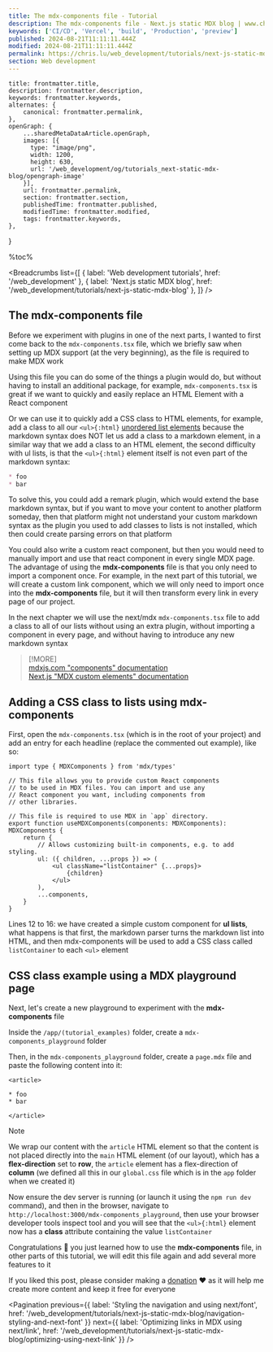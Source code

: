 ```yaml
---
title: The mdx-components file - Tutorial
description: The mdx-components file - Next.js static MDX blog | www.chris.lu Web development tutorials
keywords: ['CI/CD', 'Vercel', 'build', 'Production', 'preview']
published: 2024-08-21T11:11:11.444Z
modified: 2024-08-21T11:11:11.444Z
permalink: https://chris.lu/web_development/tutorials/next-js-static-mdx-blog/mdx-components-file
section: Web development
---
```



    title: frontmatter.title,
    description: frontmatter.description,
    keywords: frontmatter.keywords,
    alternates: {
        canonical: frontmatter.permalink,
    },
    openGraph: {
        ...sharedMetaDataArticle.openGraph,
        images: [{
          type: "image/png",
          width: 1200,
          height: 630,
          url: '/web_development/og/tutorials_next-static-mdx-blog/opengraph-image'
        }],
        url: frontmatter.permalink,
        section: frontmatter.section,
        publishedTime: frontmatter.published,
        modifiedTime: frontmatter.modified,
        tags: frontmatter.keywords,
    },
}

%toc%

<article>

<Breadcrumbs list={[
    { label: 'Web development tutorials', href: '/web_development' },
    { label: 'Next.js static MDX blog', href: '/web_development/tutorials/next-js-static-mdx-blog' },
]} />

# The mdx-components file

Before we experiment with plugins in one of the next parts, I wanted to first come back to the `mdx-components.tsx` file, which we briefly saw when setting up MDX support (at the very beginning), as the file is required to make MDX work

Using this file you can do some of the things a plugin would do, but without having to install an additional package, for example, `mdx-components.tsx` is great if we want to quickly and easily replace an HTML Element with a React component

Or we can use it to quickly add a CSS class to HTML elements, for example, add a class to all our `<ul>{:html}` [unordered list elements](https://developer.mozilla.org/en-US/docs/Web/HTML/Element/ul) because the markdown syntax does NOT let us add a class to a markdown element, in a similar way that we add a class to an HTML element, the second difficulty with ul lists, is that the `<ul>{:html}` element itself is not even part of the markdown syntax:

```md
* foo
* bar
```

To solve this, you could add a remark plugin, which would extend the base markdown syntax, but if you want to move your content to another platform someday, then that platform might not understand your custom markdown syntax as the plugin you used to add classes to lists is not installed, which then could create parsing errors on that platform

You could also write a custom react component, but then you would need to manually import and use that react component in every single MDX page. The advantage of using the **mdx-components** file is that you only need to import a component once. For example, in the next part of this tutorial, we will create a custom link component, which we will only need to import once into the **mdx-components** file, but it will then transform every link in every page of our project.

In the next chapter we will use the next/mdx `mdx-components.tsx` file to add a class to all of our lists without using an extra plugin, without importing a component in every page, and without having to introduce any new markdown syntax

> [!MORE]  
> [mdxjs.com "components" documentation](https://mdxjs.com/table-of-components/)  
> [Next.js "MDX custom elements" documentation](https://nextjs.org/docs/app/building-your-application/configuring/mdx#custom-elements)  

## Adding a CSS class to lists using mdx-components

First, open the `mdx-components.tsx` (which is in the root of your project) and add an entry for each headline (replace the commented out example), like so:

```tsx title="mdx-components.tsx" showLineNumbers {12-16}
import type { MDXComponents } from 'mdx/types'

// This file allows you to provide custom React components
// to be used in MDX files. You can import and use any
// React component you want, including components from
// other libraries.

// This file is required to use MDX in `app` directory.
export function useMDXComponents(components: MDXComponents): MDXComponents {
    return {
        // Allows customizing built-in components, e.g. to add styling.
        ul: ({ children, ...props }) => (
            <ul className="listContainer" {...props}>
                {children}
            </ul>
        ),
        ...components,
    }
}
```

Lines 12 to 16: we have created a simple custom component for **ul lists**, what happens is that first, the markdown parser turns the markdown list into HTML, and then mdx-components will be used to add a CSS class called `listContainer` to each `<ul>` element

## CSS class example using a MDX playground page

Next, let's create a new playground to experiment with the **mdx-components** file

Inside the `/app/(tutorial_examples)` folder, create a `mdx-components_playground` folder

Then, in the `mdx-components_playground` folder, create a `page.mdx` file and paste the following content into it:

```mdx title="/app/(tutorial_examples)/mdx-components_playground/page.mdx"
<article>

* foo
* bar

</article>

```

> [!NOTE]  
> We wrap our content with the `article` HTML element so that the content is not placed directly into the `main` HTML element (of our layout), which has a **flex-direction** set to **row**, the `article` element has a flex-direction of **column** (we defined all this in our `global.css` file which is in the `app` folder when we created it)  

Now ensure the dev server is running (or launch it using the `npm run dev` command), and then in the browser, navigate to `http://localhost:3000/mdx-components_playground`, then use your browser developer tools inspect tool and you will see that the `<ul>{:html}` element now has a **class** attribute containing the value `listContainer`

Congratulations 🎉 you just learned how to use the **mdx-components** file, in other parts of this tutorial, we will edit this file again and add several more features to it

If you liked this post, please consider making a [donation](https://buymeacoffee.com/chriswwweb) ❤️ as it will help me create more content and keep it free for everyone

<Pagination
    previous={{ label: 'Styling the navigation and using next/font', href: '/web_development/tutorials/next-js-static-mdx-blog/navigation-styling-and-next-font' }}
    next={{ label: 'Optimizing links in MDX using next/link', href: '/web_development/tutorials/next-js-static-mdx-blog/optimizing-using-next-link' }}
/>

</article>
